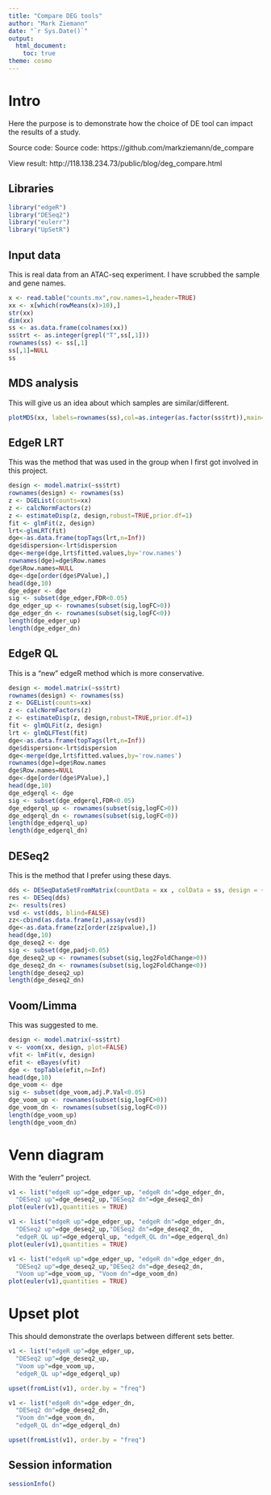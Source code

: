 ```yaml
---
title: "Compare DEG tools"
author: "Mark Ziemann"
date: "`r Sys.Date()`"
output:
  html_document:
    toc: true
theme: cosmo
---
```


# Intro

Here the purpose is to demonstrate how the choice of DE tool can impact the results of a study.

Source code: Source code: https://github.com/markziemann/de_compare

View result: http://118.138.234.73/public/blog/deg_compare.html

## Libraries

```r
library("edgeR")
library("DESeq2")
library("eulerr")
library("UpSetR")

```

## Input data

This is real data from an ATAC-seq experiment.
I have scrubbed the sample and gene names.

```r
x <- read.table("counts.mx",row.names=1,header=TRUE)
xx <- x[which(rowMeans(x)>10),]
str(xx)
dim(xx)
ss <- as.data.frame(colnames(xx))
ss$trt <- as.integer(grepl("T",ss[,1]))
rownames(ss) <- ss[,1]
ss[,1]=NULL
ss
```

## MDS analysis

This will give us an idea about which samples are similar/different.

```r
plotMDS(xx, labels=rownames(ss),col=as.integer(as.factor(ss$trt)),main="MDS")
```

## EdgeR LRT

This was the method that was used in the group when I first got involved in this project.

```r

design <- model.matrix(~ss$trt)
rownames(design) <- rownames(ss)
z <- DGEList(counts=xx)
z <- calcNormFactors(z)
z <- estimateDisp(z, design,robust=TRUE,prior.df=1)
fit <- glmFit(z, design)
lrt<-glmLRT(fit)
dge<-as.data.frame(topTags(lrt,n=Inf))
dge$dispersion<-lrt$dispersion
dge<-merge(dge,lrt$fitted.values,by='row.names')
rownames(dge)=dge$Row.names
dge$Row.names=NULL
dge<-dge[order(dge$PValue),]
head(dge,10)
dge_edger <- dge
sig <- subset(dge_edger,FDR<0.05)
dge_edger_up <- rownames(subset(sig,logFC>0))
dge_edger_dn <- rownames(subset(sig,logFC<0))
length(dge_edger_up)
length(dge_edger_dn)

```

## EdgeR QL

This is a "new" edgeR method which is more conservative.

```r

design <- model.matrix(~ss$trt)
rownames(design) <- rownames(ss)
z <- DGEList(counts=xx)
z <- calcNormFactors(z)
z <- estimateDisp(z, design,robust=TRUE,prior.df=1)
fit <- glmQLFit(z, design)
lrt <- glmQLFTest(fit)
dge<-as.data.frame(topTags(lrt,n=Inf))
dge$dispersion<-lrt$dispersion
dge<-merge(dge,lrt$fitted.values,by='row.names')
rownames(dge)=dge$Row.names
dge$Row.names=NULL
dge<-dge[order(dge$PValue),]
head(dge,10)
dge_edgerql <- dge
sig <- subset(dge_edgerql,FDR<0.05)
dge_edgerql_up <- rownames(subset(sig,logFC>0))
dge_edgerql_dn <- rownames(subset(sig,logFC<0))
length(dge_edgerql_up)
length(dge_edgerql_dn)

```

## DESeq2

This is the method that I prefer using these days.

```r

dds <- DESeqDataSetFromMatrix(countData = xx , colData = ss, design = ~ trt )
res <- DESeq(dds)
z<- results(res)
vsd <- vst(dds, blind=FALSE)
zz<-cbind(as.data.frame(z),assay(vsd))
dge<-as.data.frame(zz[order(zz$pvalue),])
head(dge,10)
dge_deseq2 <- dge
sig <- subset(dge,padj<0.05)
dge_deseq2_up <- rownames(subset(sig,log2FoldChange>0))
dge_deseq2_dn <- rownames(subset(sig,log2FoldChange<0))
length(dge_deseq2_up)
length(dge_deseq2_dn)

```



## Voom/Limma

This was suggested to me.

```r

design <- model.matrix(~ss$trt)
v <- voom(xx, design, plot=FALSE)
vfit <- lmFit(v, design)
efit <- eBayes(vfit)
dge <- topTable(efit,n=Inf)
head(dge,10)
dge_voom <- dge
sig <- subset(dge_voom,adj.P.Val<0.05)
dge_voom_up <- rownames(subset(sig,logFC>0))
dge_voom_dn <- rownames(subset(sig,logFC<0))
length(dge_voom_up)
length(dge_voom_dn)

```

# Venn diagram

With the "eulerr" project.

```r

v1 <- list("edgeR up"=dge_edger_up, "edgeR dn"=dge_edger_dn,
  "DESeq2 up"=dge_deseq2_up,"DESeq2 dn"=dge_deseq2_dn)
plot(euler(v1),quantities = TRUE)

v1 <- list("edgeR up"=dge_edger_up, "edgeR dn"=dge_edger_dn,
  "DESeq2 up"=dge_deseq2_up,"DESeq2 dn"=dge_deseq2_dn,
  "edgeR_QL up"=dge_edgerql_up, "edgeR_QL dn"=dge_edgerql_dn)
plot(euler(v1),quantities = TRUE)

v1 <- list("edgeR up"=dge_edger_up, "edgeR dn"=dge_edger_dn,
  "DESeq2 up"=dge_deseq2_up,"DESeq2 dn"=dge_deseq2_dn,
  "Voom up"=dge_voom_up, "Voom dn"=dge_voom_dn)
plot(euler(v1),quantities = TRUE)

```

# Upset plot

This should demonstrate the overlaps between different sets better.

```r
v1 <- list("edgeR up"=dge_edger_up, 
  "DESeq2 up"=dge_deseq2_up,
  "Voom up"=dge_voom_up, 
  "edgeR_QL up"=dge_edgerql_up)

upset(fromList(v1), order.by = "freq")

v1 <- list("edgeR dn"=dge_edger_dn,
  "DESeq2 dn"=dge_deseq2_dn,
  "Voom dn"=dge_voom_dn,
  "edgeR_QL dn"=dge_edgerql_dn)

upset(fromList(v1), order.by = "freq")

```

## Session information

```r
sessionInfo()
```

